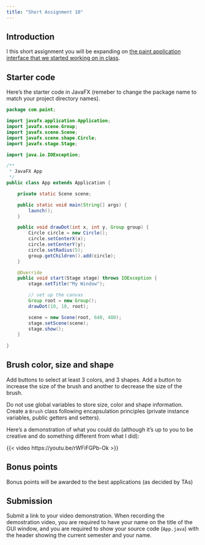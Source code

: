 ```yaml
---
title: "Short Assignment 10"
---
```


## Introduction 

I this short assignment you will be expanding on [the paint application interface
that we started working on in class](slides-09-01).

## Starter code

Here's the starter code in JavaFX (remeber to change the package name to match your
project directory names).

```java
package com.paint;

import javafx.application.Application;
import javafx.scene.Group;
import javafx.scene.Scene;
import javafx.scene.shape.Circle;
import javafx.stage.Stage;

import java.io.IOException;

/**
 * JavaFX App
 */
public class App extends Application {

    private static Scene scene;

    public static void main(String[] args) {
        launch();
    }

    public void drawDot(int x, int y, Group group) {
        Circle circle = new Circle();
        circle.setCenterX(x);
        circle.setCenterY(y);
        circle.setRadius(5);
        group.getChildren().add(circle);
    }

    @Override
    public void start(Stage stage) throws IOException {
        stage.setTitle("My Window");

        // set up the canvas
        Group root = new Group();
        drawDot(10, 10, root);

        scene = new Scene(root, 640, 480);
        stage.setScene(scene);
        stage.show();
    }
   
}
```

## Brush color, size and shape

Add buttons to select at least 3 colors, and 3 shapes. Add a button to increase the 
size of the brush and another to decrease the size of the brush.

Do not use global variables to store size, color and shape information. Create a `Brush` class following encapsulation principles (private instance variables, public getters and setters).

Here's a demonstration of what you could do (although it's up to you to be creative and
do something different from what I did):

{{< video https://youtu.be/rWFiFGPb-Ok >}}

## Bonus points

Bonus points will be awarded to the best applications (as decided by TAs)

## Submission

Submit a link to your video demonstration. When recording the demostration video, you are required to have your name on the title of the GUI window, and you are required to show your source code (`App.java`) with the
header showing the current semester and your name. 